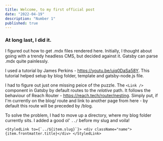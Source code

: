 ```yaml
---
title: Welcome, to my first official post
date: "2022-04-19"
description: "Number 1"
published: true
---
```


### At long last, I did it.

I figured out how to get .mdx files rendered here. Initially, I thought about going with a trendy headless CMS, but decided against it. Gatsby can parse .mdx quite painlessly. 

I used a tutorial by James Perkins - https://youtu.be/ujq0DaSa58Y. This tutorial helped setup by blog folder, template and gatsby-node.js file.  

I had to figure out just one missing peice of the puzzle. The `<Link />` component in Gatsby by default routes to the *relative* path. It follows the behaviour of Reach Router - https://reach.tech/router/nesting. Simply put, if I'm currently on the blog/ route and link to another page from here - by default this route will be preceded by /blog.

To solve the problem, I had to move up a directory, where my blog folder currently sits. I added a good ol' `../` before my slug and voila!

```
<StyledLink to={`../${item.slug}`}> <div className="name">{item.frontmatter.title}</div> </StyledLink>
```



